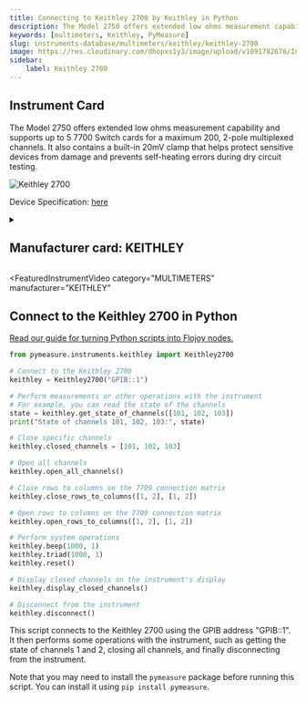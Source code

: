 ```yaml
---
title: Connecting to Keithley 2700 by Keithley in Python
description: The Model 2750 offers extended low ohms measurement capability and supports up to 5 7700 Switch cards for a maximum 200, 2-pole multiplexed channels. It also contains a built-in 20mV clamp that helps protect sensitive devices from damage and prevents self-heating errors during dry circuit testing.
keywords: [multimeters, Keithley, PyMeasure] 
slug: instruments-database/multimeters/keithley/keithley-2700 
image: https://res.cloudinary.com/dhopxs1y3/image/upload/v1691782676/Instruments/Multimeters/Keithley-2700/Keithley-2700.webp
sidebar:
    label: Keithley 2700 
---
```



## Instrument Card

The Model 2750 offers extended low ohms measurement capability and supports up to 5 7700 Switch cards for a maximum 200, 2-pole multiplexed channels. It also contains a built-in 20mV clamp that helps protect sensitive devices from damage and prevents self-heating errors during dry circuit testing.

![Keithley 2700](https://res.cloudinary.com/dhopxs1y3/image/upload/v1691782676/Instruments/Multimeters/Keithley-2700/Keithley-2700.webp)

Device Specification: [here](https://download.tek.com/datasheet/Series2700DAQSystemDataSheet.pdf)

<details style={{ marginTop: "15px"}}>
<summary><h2 style={{display:'inline'}}>Manufacturer card: KEITHLEY</h2></summary>

![KEITHLEY](https://res.cloudinary.com/dhopxs1y3/image/upload/v1692806202/Instruments/Vendor%20Logos/Keithley.png)

Keithley Instruments is a measurement and instrument company headquartered in Solon, Ohio, that develops, manufactures, markets, and sells data acquisition products, as well as complete systems for high-volume production and assembly testing.

- Headquarters: Cleveland, Ohio, United States
- Yearly Revenue (millions, USD): 110.6
- Vendor Website: [here](https://www.tek.com/en)

</details>


<FeaturedInstrumentVideo
  category="MULTIMETERS"
  manufacturer="KEITHLEY"
></FeaturedInstrumentVideo>

## Connect to the Keithley 2700 in Python

[Read our guide for turning Python scripts into Flojoy nodes.](https://docs.flojoy.ai/contribution/blocks/custom-flojoy-block/)


<Tabs>

<TabItem value="Flojoy" label="Flojoy" className="flojoy-instrument-tabs">

<NodeCardCollection category='MULTIMETERS' manufacturer='KEITHLEY'></NodeCardCollection>

</TabItem>
<TabItem value="PyMeasure" label="PyMeasure">


```python
from pymeasure.instruments.keithley import Keithley2700

# Connect to the Keithley 2700
keithley = Keithley2700("GPIB::1")

# Perform measurements or other operations with the instrument
# For example, you can read the state of the channels
state = keithley.get_state_of_channels([101, 102, 103])
print("State of channels 101, 102, 103:", state)

# Close specific channels
keithley.closed_channels = [101, 102, 103]

# Open all channels
keithley.open_all_channels()

# Close rows to columns on the 7709 connection matrix
keithley.close_rows_to_columns([1, 2], [1, 2])

# Open rows to columns on the 7709 connection matrix
keithley.open_rows_to_columns([1, 2], [1, 2])

# Perform system operations
keithley.beep(1000, 1)
keithley.triad(1000, 1)
keithley.reset()

# Display closed channels on the instrument's display
keithley.display_closed_channels()

# Disconnect from the instrument
keithley.disconnect()
```

This script connects to the Keithley 2700 using the GPIB address "GPIB::1". It then performs some operations with the instrument, such as getting the state of channels 1 and 2, closing all channels, and finally disconnecting from the instrument.

Note that you may need to install the `pymeasure` package before running this script. You can install it using `pip install pymeasure`.

</TabItem>
</Tabs>